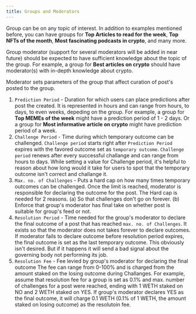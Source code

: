 ```yaml
---
title: Groups and Moderators
---
```


Group can be on any topic of interest. In addition to examples mentioned before,
you can have groups for **Top Articles to read for the week**, **Top NFTs of the month**,
**Most fascinating podcasts in crypto**, and many more.

Group moderator (support for several moderators will be added in near future) should
be expected to have sufficient knowledge about the topic of the group. For example, a
group for **Best articles on crypto** should have moderator(s) with in-depth knowledge
about crypto.

Moderator sets parameters of the group that affect curation of post's posted to the group.

1.  `Prediction Period` - Duration for which users can place predictions after post
    the created. It is represented in hours and can range from hours, to days, to
    even weeks, depeding on the group. For example, a group for **Top MEMEs of the week**
    might have a prediction period of 1 - 2 days. Or a group for **Most informative article on crypto**
    might have prediction period of a week.
2.  `Challenge Period` - Time during which temporary outcome can be challenged. `Challenge period`
    starts right after `Prediction Period` expires with the favored outcome set as `temporary outcome`.
    `Challenge period` renews after every successful challange and can range from hours to days.
    While setting a value for Challenge period, it's helpful to reason about how long would it
    take for users to spot that the temporary outcome isn't correct and challange it.
3.  `Max. no. of Challenges` - Puts a hard cap on how many times temporary outcomes can be challenged.
    Once the limit is reached, moderator is responsible for declaring the outcome for
    the post. The Hard cap is needed for 2 reasons. (a) So that challenges don't go on forever.
    (b) Enforce that group's moderator has final take on whether post is suitable for group's
    feed or not.
4.  `Resolution Period` - Time needed for the group's moderator to declare the final outcome
    of a post that has reached `max. no. of Challenges`. It exists so that the moderator does
    not takes forever to declare outcomes. If moderator fails to declare outcome before
    resolution period expires, the final outcome is set as the last temporary outcome. This
    obviously isn't desired. But if it happens it will send a bad signal about the governing
    body not performing its job.
5.  `Resolution Fee` - Fee levied by group's moderator for declaring the final outcome
    The fee can range from 0-100% and is charged from the amount staked on the
    losing outcome during Challanges. For example, assume that resolution fee
    for a group is set as 0.1% and max. number of challenges for a post were reached,
    ending with 1 WETH staked on NO and 2 WETH staked on YES. If group's moderator
    declares YES as the final outcome, it will charge 0.1 WETH (0.1% of 1 WETH, the amount
    staked on losing outcome) as the resolutoin fee.
